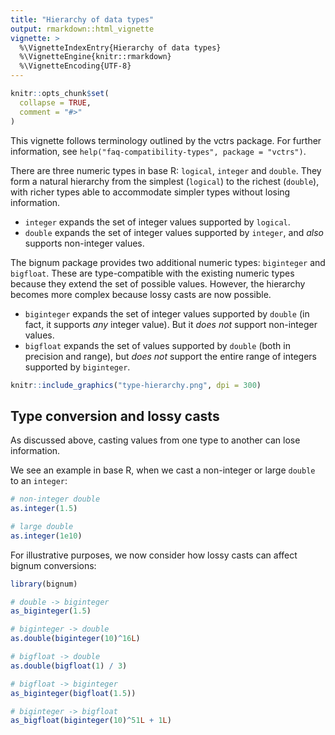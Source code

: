 ```yaml
---
title: "Hierarchy of data types"
output: rmarkdown::html_vignette
vignette: >
  %\VignetteIndexEntry{Hierarchy of data types}
  %\VignetteEngine{knitr::rmarkdown}
  %\VignetteEncoding{UTF-8}
---
```


```r
knitr::opts_chunk$set(
  collapse = TRUE,
  comment = "#>"
)
```

This vignette follows terminology outlined by the vctrs package.
For further information, see `help("faq-compatibility-types", package = "vctrs")`.

There are three numeric types in base R: `logical`, `integer` and `double`.
They form a natural hierarchy from the simplest (`logical`) to the richest (`double`), with richer types able to accommodate simpler types without losing information.

* `integer` expands the set of integer values supported by `logical`.
* `double` expands the set of integer values supported by `integer`, and _also_ supports non-integer values.

The bignum package provides two additional numeric types: `biginteger` and `bigfloat`.
These are type-compatible with the existing numeric types because they extend the set of possible values.
However, the hierarchy becomes more complex because lossy casts are now possible.

* `biginteger` expands the set of integer values supported by `double` (in fact, it supports _any_ integer value). But it _does not_ support non-integer values.
* `bigfloat` expands the set of values supported by `double` (both in precision and range), but _does not_ support the entire range of integers supported by `biginteger`.

```r
knitr::include_graphics("type-hierarchy.png", dpi = 300)
```


## Type conversion and lossy casts

As discussed above, casting values from one type to another can lose information.

We see an example in base R, when we cast a non-integer or large `double` to an `integer`:

```r
# non-integer double
as.integer(1.5)

# large double
as.integer(1e10)
```

For illustrative purposes, we now consider how lossy casts can affect bignum conversions:

```r
library(bignum)

# double -> biginteger
as_biginteger(1.5)

# biginteger -> double
as.double(biginteger(10)^16L)

# bigfloat -> double
as.double(bigfloat(1) / 3)

# bigfloat -> biginteger
as_biginteger(bigfloat(1.5))

# biginteger -> bigfloat
as_bigfloat(biginteger(10)^51L + 1L)
```

